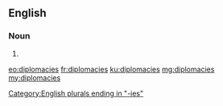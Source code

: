 ==English==

===Noun===
{{head|en|plural}}

# {{plural of|diplomacy|lang=en|nocat=1}}

[[Category:English plurals ending in "-ies"]]

[[eo:diplomacies]]
[[fr:diplomacies]]
[[ku:diplomacies]]
[[mg:diplomacies]]
[[my:diplomacies]]